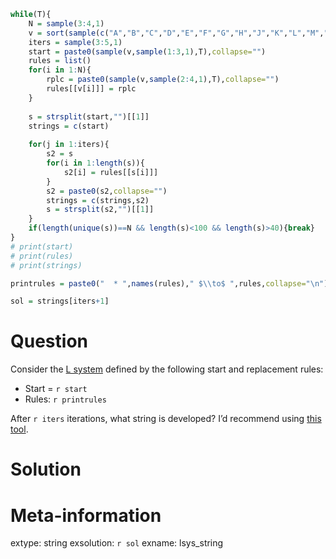 ```r

while(T){
    N = sample(3:4,1)
    v = sort(sample(c("A","B","C","D","E","F","G","H","J","K","L","M","N","P","Q","R","S","T","W","X","Y","Z"),N))
    iters = sample(3:5,1)
    start = paste0(sample(v,sample(1:3,1),T),collapse="")
    rules = list()
    for(i in 1:N){
        rplc = paste0(sample(v,sample(2:4,1),T),collapse="")
        rules[[v[i]]] = rplc
    }
    
    s = strsplit(start,"")[[1]]
    strings = c(start)
    
    for(j in 1:iters){
        s2 = s
        for(i in 1:length(s)){
            s2[i] = rules[[s[i]]]
        }
        s2 = paste0(s2,collapse="")
        strings = c(strings,s2)
        s = strsplit(s2,"")[[1]]
    }
    if(length(unique(s))==N && length(s)<100 && length(s)>40){break}
}
# print(start)
# print(rules)
# print(strings)

printrules = paste0("  * ",names(rules)," $\\to$ ",rules,collapse="\n")

sol = strings[iters+1]
```

Question
========

Consider the [L system](https://en.wikipedia.org/wiki/L-system) defined by the following start and replacement rules:

* Start = `r start`
* Rules:
`r printrules`

After `r iters` iterations, what string is developed? I'd recommend using [this tool](https://chadworley.github.io/Lsys_string_gen.html).


Solution
========



Meta-information
============
extype: string
exsolution: `r sol`
exname: lsys_string